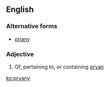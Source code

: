 ==English==

===Alternative forms===
*[[priany]]

===Adjective===
{{en-adj}}

# {{context|Cornish|lang=en}} Of, pertaining to, or containing [[pryan]]

[[ko:pryany]]